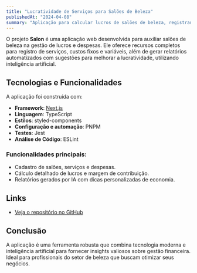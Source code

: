 ```yaml
---
title: "Lucratividade de Serviços para Salões de Beleza"
publishedAt: "2024-04-08"
summary: "Aplicação para calcular lucros de salões de beleza, registrando despesas, serviços e gerando relatórios com inteligência artificial para otimização financeira."
---
```


O projeto **Salon** é uma aplicação web desenvolvida para auxiliar salões de beleza na gestão de lucros e despesas. Ele oferece recursos completos para registro de serviços, custos fixos e variáveis, além de gerar relatórios automatizados com sugestões para melhorar a lucratividade, utilizando inteligência artificial.

## Tecnologias e Funcionalidades

A aplicação foi construída com:

- **Framework**: [Next.js](https://nextjs.org/)
- **Linguagem**: TypeScript
- **Estilos**: styled-components
- **Configuração e automação**: PNPM
- **Testes**: Jest
- **Análise de Código**: ESLint

### Funcionalidades principais:

- Cadastro de salões, serviços e despesas.
- Cálculo detalhado de lucros e margem de contribuição.
- Relatórios gerados por IA com dicas personalizadas de economia.

## Links

- [Veja o repositório no GitHub](https://github.com/ZAPHODh/salon)

## Conclusão

A aplicação é uma ferramenta robusta que combina tecnologia moderna e inteligência artificial para fornecer insights valiosos sobre gestão financeira. Ideal para profissionais do setor de beleza que buscam otimizar seus negócios.
